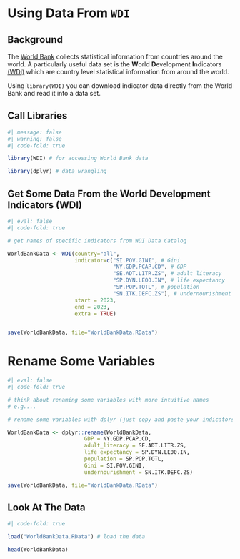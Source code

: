 # Using Data From `WDI` {#sec-WDI}

## Background

The [World Bank](http://www.worldbank.org/) collects statistical information from countries around the world.  A particularly useful data set is the **W**orld **D**evelopment **I**ndicators [(WDI)](http://data.worldbank.org/data-catalog/world-development-indicators) which are country level statistical information from around the world.

Using `library(WDI)` you can download indicator data directly from the World Bank and read it into a data set.

## Call Libraries

```r
#| message: false
#| warning: false
#| code-fold: true

library(WDI) # for accessing World Bank data

library(dplyr) # data wrangling

```

## Get Some Data From the World Development Indicators (WDI)

```r
#| eval: false
#| code-fold: true

# get names of specific indicators from WDI Data Catalog

WorldBankData <- WDI(country="all", 
                     indicator=c("SI.POV.GINI", # Gini
                                 "NY.GDP.PCAP.CD", # GDP
                                 "SE.ADT.LITR.ZS", # adult literacy
                                 "SP.DYN.LE00.IN", # life expectancy
                                 "SP.POP.TOTL", # population
                                 "SN.ITK.DEFC.ZS"), # undernourishment
                     start = 2023, 
                     end = 2023, 
                     extra = TRUE) 


save(WorldBankData, file="WorldBankData.RData")

```

# Rename Some Variables

```r
#| eval: false
#| code-fold: true

# think about renaming some variables with more intuitive names
# e.g....

# rename some variables with dplyr (just copy and paste your indicators)

WorldBankData <- dplyr::rename(WorldBankData, 
                        GDP = NY.GDP.PCAP.CD,
                        adult_literacy = SE.ADT.LITR.ZS,
                        life_expectancy = SP.DYN.LE00.IN, 
                        population = SP.POP.TOTL,
                        Gini = SI.POV.GINI,
                        undernourishment = SN.ITK.DEFC.ZS)

save(WorldBankData, file="WorldBankData.RData")

```

## Look At The Data

```r
#| code-fold: true

load("WorldBankData.RData") # load the data

head(WorldBankData)

```


